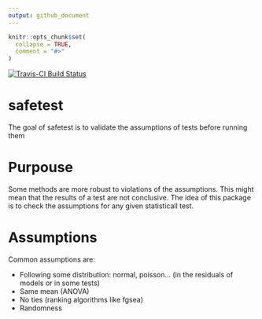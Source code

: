 ```yaml
---
output: github_document
---
```


<!-- README.md is generated from README.Rmd. Please edit that file -->

```r
knitr::opts_chunk$set(
  collapse = TRUE,
  comment = "#>"
)
```
[![Travis-CI Build Status](https://travis-ci.org/llrs/safetest.svg?branch=master)](https://travis-ci.org/llrs/safetest)

# safetest

The goal of safetest is to validate the assumptions of tests before running them

# Purpouse

Some methods are more robust to violations of the assumptions.
This might mean that the results of a test are not conclusive.
The idea of this package is to check the assumptions for any given statisticall test.

# Assumptions

Common assumptions are:

- Following some distribution: normal, poisson... (in the residuals of models or in some tests)
- Same mean (ANOVA)
- No ties (ranking algorithms like fgsea)
- Randomness
